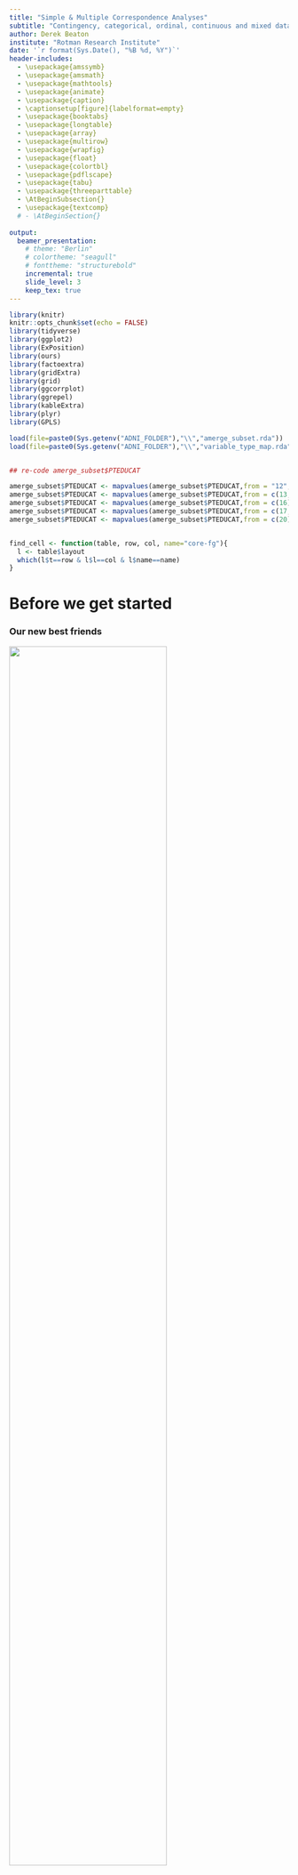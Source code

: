 ```yaml
---
title: "Simple & Multiple Correspondence Analyses"
subtitle: "Contingency, categorical, ordinal, continuous and mixed data"
author: Derek Beaton 
institute: "Rotman Research Institute"
date: '`r format(Sys.Date(), "%B %d, %Y")`'
header-includes:
  - \usepackage{amssymb}
  - \usepackage{amsmath}
  - \usepackage{mathtools}
  - \usepackage{animate}
  - \usepackage{caption}
  - \captionsetup[figure]{labelformat=empty}
  - \usepackage{booktabs}
  - \usepackage{longtable}
  - \usepackage{array}
  - \usepackage{multirow}
  - \usepackage{wrapfig}
  - \usepackage{float}
  - \usepackage{colortbl}
  - \usepackage{pdflscape}
  - \usepackage{tabu}
  - \usepackage{threeparttable}
  - \AtBeginSubsection{}
  - \usepackage{textcomp}
  # - \AtBeginSection{}
  
output:
  beamer_presentation:
    # theme: "Berlin"
    # colortheme: "seagull"
    # fonttheme: "structurebold"
    incremental: true
    slide_level: 3
    keep_tex: true
---
```


```r
library(knitr)
knitr::opts_chunk$set(echo = FALSE)
library(tidyverse)
library(ggplot2)
library(ExPosition)
library(ours)
library(factoextra)
library(gridExtra)
library(grid)
library(ggcorrplot)
library(ggrepel)
library(kableExtra)
library(plyr)
library(GPLS)

load(file=paste0(Sys.getenv("ADNI_FOLDER"),"\\","amerge_subset.rda"))
load(file=paste0(Sys.getenv("ADNI_FOLDER"),"\\","variable_type_map.rda"))


## re-code amerge_subset$PTEDUCAT

amerge_subset$PTEDUCAT <- mapvalues(amerge_subset$PTEDUCAT,from = "12","HS")
amerge_subset$PTEDUCAT <- mapvalues(amerge_subset$PTEDUCAT,from = c(13,14,15),c("HS+","HS+","HS+"))
amerge_subset$PTEDUCAT <- mapvalues(amerge_subset$PTEDUCAT,from = c(16),c("B"))
amerge_subset$PTEDUCAT <- mapvalues(amerge_subset$PTEDUCAT,from = c(17,18,19),c("B+","B+","B+"))
amerge_subset$PTEDUCAT <- mapvalues(amerge_subset$PTEDUCAT,from = c(20),c("ADV"))


find_cell <- function(table, row, col, name="core-fg"){
  l <- table$layout
  which(l$t==row & l$l==col & l$name==name)
}

```

# Before we get started 

### Our new best friends

![](../images/cont_disc.jpg){width=75%, height=75%}

[via \@allison_horst](https://twitter.com/allison_horst)

***

![](../images/nom_ord_bin.jpg){width=75%, height=75%}

[via \@allison_horst](https://twitter.com/allison_horst)

***

![](../images/cont_disc.jpg){width=40%, height=40%}![](../images/nom_ord_bin.jpg){width=40%, height=40%}

* What do we do with all of these in a PCA like way?
* Some are *very* difficult and effectively ignored
  + We won't do that!
* See SS Steven's typology: https://en.wikipedia.org/wiki/Level_of_measurement

### Motivation & Objectives

* Not everything is a number
  + Sometimes numbers aren't numbers!
* We need to recognize when this happens
  + And know what to do
* Introduce CA, MCA, and tricks
  + Leave you overwhelmed, but knowing that
  + PCA is sometimes the most wrong approach
  + CA & MCA are suitably less wrong

### Where to find everything

* Generally: https://github.com/derekbeaton/workshops
* Today: https://github.com/derekbeaton/Workshops/tree/master/Misc/CA_MCA

### Overview

* Revisit PCA
* Looking at some data
* Simple correspondence analysis
  + and many of its connections
* Multiple correspondence analysis
  + generalizes CA (amongst many other things)
  + and how to handle various data types
* A whole bunch of bonuses
  + Robustness, PLS, Software

# Revisting PCA

### What is PCA for?

* When we can compute a covariance or correlation matrix
* Break data into components
  + Orthogonal
  + Rank ordered
  + Made of bits & pieces of original measures
  
  
# Some data

### Diagnosis and education

```r

edu_dx_table <- table(amerge_subset$PTEDUCAT, amerge_subset$DX)

kable(edu_dx_table, "latex", booktabs = T) %>%
  kable_styling() %>%
  column_spec(column = 1, italic = T)

```

***

* Given a table, and asked for a multivariate analysis
* We do what we know: PCA


***

```r

edu_dx_pca <- epPCA(edu_dx_table, graphs=F)


pca_rows <- fviz_pca_ind(edu_dx_pca, repel = T) +
  coord_cartesian(xlim=c(edu_dx_pca$Plotting.Data$constraints$minx, edu_dx_pca$Plotting.Data$constraints$maxx), ylim = c(edu_dx_pca$Plotting.Data$constraints$miny, edu_dx_pca$Plotting.Data$constraints$maxy)) +
  theme(panel.grid.major = element_blank(), panel.grid.minor = element_blank(),
        axis.text.x=element_blank(),
        axis.ticks.x=element_blank(),
        axis.text.y=element_blank(),
        axis.ticks.y=element_blank()) +
  xlab(paste0("Component 1. Explained variance: ", round(edu_dx_pca$ExPosition.Data$t[1], digits=2),"%")) +
  ylab(paste0("Component 2. Explained variance: ", round(edu_dx_pca$ExPosition.Data$t[2], digits=2),"%")) +
  ggtitle("PCA:\nRow component scores")


pca_vars <- fviz_pca_var(edu_dx_pca) +
  xlab(paste0("Component 1. Explained variance: ", round(edu_dx_pca$ExPosition.Data$t[1], digits=2),"%")) +
  ylab(paste0("Component 2. Explained variance: ", round(edu_dx_pca$ExPosition.Data$t[2], digits=2),"%")) +
  ggtitle("PCA:\nVariable-Component Correlations")

```

***

```r
grid.arrange(pca_rows, textGrob(""), nrow=1)
```

***

```r
grid.arrange(textGrob(""), pca_vars, nrow=1)
```

***

```r
grid.arrange(pca_rows, pca_vars, nrow=1)
```


### What did we analyze?

```r

kable(round(cor(edu_dx_table), digits=3), "latex", booktabs = T) %>%
  kable_styling()

```

### What did PCA detect?

```r

edu_dx_with_sums <- cbind(edu_dx_table, rowSums(edu_dx_table))
colnames(edu_dx_with_sums)[ncol(edu_dx_with_sums)] <- "Row sums"

kable(edu_dx_with_sums, "latex", booktabs = T) %>%
  kable_styling() %>%
  column_spec(column = 1, italic = T) %>%
  column_spec(column = ncol(edu_dx_with_sums)+1, bold = T, italic = T)

```

### Let's try something different!

```r

edu_dx_table <- t(edu_dx_table)

kable(edu_dx_table, "latex", booktabs = T) %>%
  kable_styling() %>%
  column_spec(column = 1, italic = T)

```

***

```r

edu_dx_pca <- epPCA(edu_dx_table, graphs=F)


pca_rows <- fviz_pca_ind(edu_dx_pca, repel = T) +
  coord_cartesian(xlim=c(edu_dx_pca$Plotting.Data$constraints$minx, edu_dx_pca$Plotting.Data$constraints$maxx), ylim = c(edu_dx_pca$Plotting.Data$constraints$miny, edu_dx_pca$Plotting.Data$constraints$maxy)) +
  theme(panel.grid.major = element_blank(), panel.grid.minor = element_blank(),
        axis.text.x=element_blank(),
        axis.ticks.x=element_blank(),
        axis.text.y=element_blank(),
        axis.ticks.y=element_blank()) +
  xlab(paste0("Component 1. Explained variance: ", round(edu_dx_pca$ExPosition.Data$t[1], digits=2),"%")) +
  ylab(paste0("Component 2. Explained variance: ", round(edu_dx_pca$ExPosition.Data$t[2], digits=2),"%")) +
  ggtitle("PCA:\nRow component scores")


pca_vars <- fviz_pca_var(edu_dx_pca) +
  xlab(paste0("Component 1. Explained variance: ", round(edu_dx_pca$ExPosition.Data$t[1], digits=2),"%")) +
  ylab(paste0("Component 2. Explained variance: ", round(edu_dx_pca$ExPosition.Data$t[2], digits=2),"%")) +
  ggtitle("PCA:\nVariable-Component Correlations")

grid.arrange(pca_rows, pca_vars, nrow=1)

```

### What did PCA analyze?

```r


kable(round(cor(edu_dx_table), digits=3), "latex", booktabs = T) %>%
  kable_styling()

```

### What did PCA detect?

```r
edu_dx_with_sums <- cbind(edu_dx_table, rowSums(edu_dx_table))
colnames(edu_dx_with_sums)[ncol(edu_dx_with_sums)] <- "Row sums"


kable(edu_dx_with_sums, "latex", booktabs = T) %>%
  kable_styling() %>%
  column_spec(column = 1, italic = T) %>%
  column_spec(column = ncol(edu_dx_with_sums)+1, bold = T, italic = T)

```

### What is PCA for?

* When we can compute a *meaningful* covariance or correlation matrix

### Let's take another look

```r

edu_dx_table <- table(amerge_subset$PTEDUCAT, amerge_subset$DX)
edu_dx_with_sums <- rbind(cbind(edu_dx_table, rowSums(edu_dx_table)), colSums(edu_dx_table))

edu_dx_with_sums[nrow(edu_dx_with_sums), ncol(edu_dx_with_sums)] <- NA
colnames(edu_dx_with_sums)[ncol(edu_dx_with_sums)] <- "Row sums"
rownames(edu_dx_with_sums)[nrow(edu_dx_with_sums)] <- "Column sums"

options(knitr.kable.NA = '')
kable(edu_dx_with_sums, "latex", booktabs = T) %>%
  kable_styling() %>%
  column_spec(column = 1, italic = T) %>%
  column_spec(column = ncol(edu_dx_with_sums)+1, bold = T, italic = T) %>%
  row_spec(row = nrow(edu_dx_with_sums), bold = T, italic = T)

```

* Tell me things about this matrix
* What kind of problem does this look like?


# Simple correspondence analysis


### What is CA?

* Initially: *visualize contingency tables* (**a la PCA**, factor analyses)
  + Text (corpus) of philosphy, biblical passages, literature
  + From Benzecri (1964) & Escofier (1965)
  + Fully developed by Escofier (1969)
* Explosion of the technique in France
  + Across virtually every field (except psychology and neuroscience)

### History

* Hotelling (1933) & Thurstone (1933) 
* Hirschfeld (1935) & Horst (1935)
* Guttman (1941)
* Burt (1950)
* And then Benzecri (1964) & Escofier (1965)
* Many more very important characters to re-discover CA

***

* See Lebart's History & Prehistory of CA 
  + http://www.dtmvic.com/doc/About_the_History_of_CA.pdf
* And Beh & Lombardo's series
  + A geneaology of CA: https://onlinelibrary.wiley.com/doi/abs/10.1111/j.1467-842X.2012.00676.x
  + A geneaology of CA 2: http://siba-ese.unisalento.it/index.php/ejasa/article/view/19785


### We're diving in

```r

edu_dx_table <- table(amerge_subset$PTEDUCAT, amerge_subset$DX)

kable(edu_dx_table, "latex", booktabs = T) %>%
  kable_styling() %>%
  column_spec(column = 1, italic = T)

```

```r

edu_dx_ca <- epCA(edu_dx_table, graphs = F)


ca_rows <- fviz_ca_row(edu_dx_ca) +
  coord_cartesian(xlim=c(edu_dx_ca$Plotting.Data$constraints$minx, edu_dx_ca$Plotting.Data$constraints$maxx), ylim = c(edu_dx_ca$Plotting.Data$constraints$miny, edu_dx_ca$Plotting.Data$constraints$maxy)) +
  theme(panel.grid.major = element_blank(), panel.grid.minor = element_blank(),
        axis.text.x=element_blank(),
        axis.ticks.x=element_blank(),
        axis.text.y=element_blank(),
        axis.ticks.y=element_blank()) +
  xlab(paste0("Component 1. Explained variance: ", round(edu_dx_ca$ExPosition.Data$t[1], digits=2),"%")) +
  ylab(paste0("Component 2. Explained variance: ", round(edu_dx_ca$ExPosition.Data$t[2], digits=2),"%")) +
  ggtitle("CA:\nRow component scores")


ca_cols <- fviz_ca_col(edu_dx_ca) +
  coord_cartesian(xlim=c(edu_dx_ca$Plotting.Data$constraints$minx, edu_dx_ca$Plotting.Data$constraints$maxx), ylim = c(edu_dx_ca$Plotting.Data$constraints$miny, edu_dx_ca$Plotting.Data$constraints$maxy)) +
  theme(panel.grid.major = element_blank(), panel.grid.minor = element_blank(),
        axis.text.x=element_blank(),
        axis.ticks.x=element_blank(),
        axis.text.y=element_blank(),
        axis.ticks.y=element_blank()) +
  xlab(paste0("Component 1. Explained variance: ", round(edu_dx_ca$ExPosition.Data$t[1], digits=2),"%")) +
  ylab(paste0("Component 2. Explained variance: ", round(edu_dx_ca$ExPosition.Data$t[2], digits=2),"%")) +
  ggtitle("CA:\nColumn component scores")

```

*** 

```r

grid.arrange(ca_rows, textGrob(""), nrow=1)

```

*** 

```r

grid.arrange(textGrob(""), ca_cols, nrow=1)

```

*** 

```r

grid.arrange(ca_rows, ca_cols, nrow=1)

```

*** 

Want to see a cool trick?

*** 

```r

edu_dx_table <- table(amerge_subset$PTEDUCAT, amerge_subset$DX)

kable(edu_dx_table, "latex", booktabs = T) %>%
  kable_styling() %>%
  column_spec(column = 1, italic = T)

```

*** 

```r

edu_dx_table <- t(edu_dx_table)

kable(edu_dx_table, "latex", booktabs = T) %>%
  kable_styling() %>%
  column_spec(column = 1, italic = T)

```
What if we perform CA on this?

***

```r

edu_dx_ca <- epCA(edu_dx_table, graphs = F)


ca_rows <- fviz_ca_row(edu_dx_ca) +
  coord_cartesian(xlim=c(edu_dx_ca$Plotting.Data$constraints$minx, edu_dx_ca$Plotting.Data$constraints$maxx), ylim = c(edu_dx_ca$Plotting.Data$constraints$miny, edu_dx_ca$Plotting.Data$constraints$maxy)) +
  theme(panel.grid.major = element_blank(), panel.grid.minor = element_blank(),
        axis.text.x=element_blank(),
        axis.ticks.x=element_blank(),
        axis.text.y=element_blank(),
        axis.ticks.y=element_blank()) +
  xlab(paste0("Component 1. Explained variance: ", round(edu_dx_ca$ExPosition.Data$t[1], digits=2),"%")) +
  ylab(paste0("Component 2. Explained variance: ", round(edu_dx_ca$ExPosition.Data$t[2], digits=2),"%")) +
  ggtitle("CA:\nRow component scores")


ca_cols <- fviz_ca_col(edu_dx_ca) +
  coord_cartesian(xlim=c(edu_dx_ca$Plotting.Data$constraints$minx, edu_dx_ca$Plotting.Data$constraints$maxx), ylim = c(edu_dx_ca$Plotting.Data$constraints$miny, edu_dx_ca$Plotting.Data$constraints$maxy)) +
  theme(panel.grid.major = element_blank(), panel.grid.minor = element_blank(),
        axis.text.x=element_blank(),
        axis.ticks.x=element_blank(),
        axis.text.y=element_blank(),
        axis.ticks.y=element_blank()) +
  xlab(paste0("Component 1. Explained variance: ", round(edu_dx_ca$ExPosition.Data$t[1], digits=2),"%")) +
  ylab(paste0("Component 2. Explained variance: ", round(edu_dx_ca$ExPosition.Data$t[2], digits=2),"%")) +
  ggtitle("CA:\nColumn component scores")


grid.arrange(ca_rows, ca_cols, nrow=1)

```
<!--
### Bells, whistles

* Singular vectors, singular values, eigenvalues
* Component scores
* Generalized (weighted) singular vectors
-->

### How did that happen?


```r

edu_dx_table <- table(amerge_subset$PTEDUCAT, amerge_subset$DX)

kable(edu_dx_table, "latex", booktabs = T, caption = "Data") %>%
  kable_styling() %>%
  column_spec(column = 1, italic = T)

```

***

```r

kable( round(edu_dx_table / sum(edu_dx_table), digits= 3), "latex", booktabs = T, caption = "Observed probabilites") %>%
  kable_styling() %>%
  column_spec(column = 1, italic = T)

```

***

```r


observed_probs <- edu_dx_table / sum(edu_dx_table)

edu_dx_with_sums <- rbind(cbind(observed_probs, rowSums(observed_probs)), colSums(observed_probs))
edu_dx_with_sums <- round(edu_dx_with_sums, digits = 3)
colnames(edu_dx_with_sums)[ncol(edu_dx_with_sums)] <- "Row sums"
rownames(edu_dx_with_sums)[nrow(edu_dx_with_sums)] <- "Column sums"
edu_dx_with_sums[nrow(edu_dx_with_sums), ncol(edu_dx_with_sums)] <- NA

options(knitr.kable.NA = '')
kable( edu_dx_with_sums, "latex", booktabs = T, caption = "Observed probabilites and margins") %>%
  kable_styling() %>%
  column_spec(column = 1, italic = T) %>%
  column_spec(column = ncol(edu_dx_with_sums)+1, bold = T, italic = T) %>%
  row_spec(row = nrow(edu_dx_with_sums), bold = T, italic = T)

```

***

```r


row_probs <- rowSums(observed_probs)
col_probs <- colSums(observed_probs)
expected_probabilities <- row_probs %o% col_probs

expected_probabilities_with_sums <- round(rbind(cbind(expected_probabilities, row_probs), col_probs), digits = 3)

colnames(expected_probabilities_with_sums)[ncol(expected_probabilities_with_sums)] <- "Row sums"
rownames(expected_probabilities_with_sums)[nrow(expected_probabilities_with_sums)] <- "Column sums"
expected_probabilities_with_sums[nrow(expected_probabilities_with_sums), ncol(expected_probabilities_with_sums)] <- NA

options(knitr.kable.NA = '')
kable( expected_probabilities_with_sums, "latex", booktabs = T, caption = "Expected probabilites and margins") %>%
  kable_styling() %>%
  column_spec(column = 1, italic = T) %>%
  column_spec(column = ncol(expected_probabilities_with_sums)+1, bold = T, italic = T) %>%
  row_spec(row = nrow(expected_probabilities_with_sums), bold = T, italic = T)

```

***

```r

kable( round(observed_probs - expected_probabilities, digits = 3), "latex", booktabs = T, caption = "Deviations: Observed - Expected") %>%
  kable_styling() %>%
  column_spec(column = 1, italic = T)

```

***

```r

row_constraints <- diag(1/rowSums(observed_probs))
rownames(row_constraints) <- rownames(observed_probs) -> colnames(row_constraints)

kable( round(row_constraints, digits = 3), "latex", booktabs = T, caption = "Row constraints (inverse row margins)") %>%
  kable_styling() %>%
  column_spec(column = 1, italic = T)

```

***

```r

col_constraints <- diag(1/colSums(observed_probs))
rownames(col_constraints) <- colnames(observed_probs) -> colnames(col_constraints)

kable( round(col_constraints, digits = 3), "latex", booktabs = T, caption = "Column constraints (inverse column margins)") %>%
  kable_styling() %>%
  column_spec(column = 1, italic = T)

```

### What CA needs


![](../images/CA_matrices.png)

***

* GSVD($\mathbf{R}$, $\mathbf{X}$, $\mathbf{C}$)
* Uses but generalizes the SVD
  + Uses row & column weights (constraints)
* Gives back
  + Component (factor) scores
  + Eigenvalues, singular values, & singular vectors
  + *Generalized* singular vectors

### What we really decompose

![](../images/Deviations_Over_2.png)

***

![](../images/Deviations_Over.png)

*** 

<!-- $$\Huge \frac{\mathbf{Z}}{\mathbf{R}^{\frac{1}{2}}\mathbf{C}^{\frac{1}{2}}}$$ -->
\begingroup\Huge
\begin{equation*}
\frac{\mathbf{Z}}{\mathbf{R}^{\frac{1}{2}}\mathbf{C}^{\frac{1}{2}}}
\end{equation*}
\endgroup



***

<!-- $$\Huge \frac{(\mathbf{O} - \mathbf{E})}{\mathbf{E}^{\frac{1}{2}}}$$ -->
\begingroup\Huge
\begin{equation*}
\frac{(\mathbf{O} - \mathbf{E})}{\mathbf{E}^{\frac{1}{2}}}
\end{equation*}
\endgroup

***

<!-- $$\Huge \chi^2 = \sum{\frac{(\mathbf{O} - \mathbf{E})^2}{\mathbf{E}}}$$-->
\begingroup\Huge
\begin{equation*}
\chi^2 = \sum{\frac{(\mathbf{O} - \mathbf{E})^2}{\mathbf{E}}}
\end{equation*}
\endgroup

### CA's secrets

```r
EDU <- amerge_subset$PTEDUCAT
DX <- amerge_subset$DX
edu_dx_table <- table(EDU, DX)

chisq.test(edu_dx_table)

edu_dx_ca <- epCA(edu_dx_table, graphs = F)
sum(edu_dx_ca$ExPosition.Data$eigs) * sum(edu_dx_table)

```

***

![](../images/Deviations_Over_Familiar.png)

Besides $\chi^2$ this looks really familiar. What else are rectangles over squares?

***

\begingroup\Huge
\begin{equation*}
r = \frac{cov(\mathbf{x},\mathbf{y})}{\sigma_{\mathbf{x}} \times \sigma_{\mathbf{y}}}
\end{equation*}
\endgroup

### More of CA's secrets

* CA generalizes canonical correlation analysis (CCA)
* CA is the CCA between two *nominal* tables
* How do we create a contingency table?

### Nominal data

\begin{center}
\includegraphics{../images/nom_copy.jpg}
\end{center}

***
```r

EDU_nom <- makeNominalData(as.matrix(EDU))
  colnames(EDU_nom) <- gsub("\\.","", colnames(EDU_nom))
DX_nom <- makeNominalData(as.matrix(DX))
  colnames(DX_nom) <- gsub("\\.","", colnames(DX_nom))

cat_mat <- cbind(amerge_subset$PTEDUCAT, amerge_subset$DX)[558:562,]
colnames(cat_mat) <- c("EDU","DX")
  
  grid.arrange(
    tableGrob(cat_mat,theme=ttheme_default(base_size=18)),
    tableGrob(EDU_nom[558:562,],theme=ttheme_default(base_size=18)),
    tableGrob(DX_nom[558:562,],theme=ttheme_default(base_size=18)),
nrow = 1)
  

```

***

```r


grid.arrange(
  tableGrob(edu_dx_table, theme=ttheme_default(base_size=18)),
  tableGrob(EDU_nom[558:562,],theme=ttheme_default(base_size=18)),
  tableGrob(DX_nom[558:562,],theme=ttheme_default(base_size=18)),
nrow = 1)
  
```

***

```r

grid.arrange(
  textGrob(""),
  tableGrob(EDU_nom[558:562,],theme=ttheme_default(base_size=18)),
  tableGrob(DX_nom[558:562,],theme=ttheme_default(base_size=18)),
nrow = 1)
  
```

### How to analyze nominal data?

* "coding categorical variables with the indicator matrix of dummy variables and considering them as Gaussian, for instance, is almost a crime." in *Jan de Leeuw and the French School of Data Analysis* (Husson, Josse, Saporta)
* We *could* perform PCA on nominal data, but what would we get?


***

```r
  cor_disj_tab <- as.data.frame(round(cor(cbind(EDU_nom, DX_nom)),digits=3))
  cross_disj_tab <- as.data.frame(crossprod(cbind(EDU_nom, DX_nom)))

cor_grob <- tableGrob(cor_disj_tab, theme=ttheme_default(base_size=14))
cross_grob <- tableGrob(cross_disj_tab, theme=ttheme_default(base_size=14))

  cor_grob$grobs[find_cell(cor_grob, 8, 7, "core-bg")][[1]][["gp"]] <-
  cor_grob$grobs[find_cell(cor_grob, 7, 3, "core-bg")][[1]][["gp"]] <-
  cor_grob$grobs[find_cell(cor_grob, 5, 4, "core-bg")][[1]][["gp"]] <- 
  
  gpar(fill="darkolivegreen1", col = "darkolivegreen4", lwd=5, fontsize=15, fontface="bold") ->
  
  cross_grob$grobs[find_cell(cross_grob, 5, 4, "core-bg")][[1]][["gp"]] ->
  cross_grob$grobs[find_cell(cross_grob, 7, 3, "core-bg")][[1]][["gp"]] ->
  cross_grob$grobs[find_cell(cross_grob, 8, 7, "core-bg")][[1]][["gp"]]

tGrob <- textGrob("")
layout_side_by_side <- rbind(
  c(2,3,3,3,3,4), 
  c(2,3,3,3,3,4), 
  c(5,6,6,6,6,7),
  c(5,6,6,6,6,7),
  c(8,8,8,8,8,8)) - 1

grid.arrange(
             tGrob,
             cor_grob,
             tGrob,
             tGrob,
             cross_grob,
             tGrob,
             tGrob, layout_matrix = layout_side_by_side)
```

# Multiple correspondence analysis


### Multiple correspondence analysis

* Two perspectives:
  + *Weighted* PCA for nominal data
  + Generalized CA for N-way contingency tables
* So much more than nominal


### We're diving in

```r

grid.arrange(tableGrob(cbind(EDU_nom, DX_nom)[558:562,],theme=ttheme_default(base_size=18)))

```

This is the kind of table we're analyzing. It has $N = 665$.

```r

edu_dx_cat <- cbind(amerge_subset$DX, amerge_subset$PTEDUCAT)
edu_dx_mca <- epMCA(edu_dx_cat, graphs = F)

### such a hack!!!!
edu_dx_mca$ExPosition.Data$fi[,2] <- edu_dx_mca$ExPosition.Data$fi[,2] * -1
edu_dx_mca$ExPosition.Data$fj[,2] <- edu_dx_mca$ExPosition.Data$fj[,2] * -1


mca_rows <- fviz_mca_ind(edu_dx_mca, col.ind = "grey80") +
  coord_cartesian(xlim=c(edu_dx_mca$Plotting.Data$constraints$minx, edu_dx_mca$Plotting.Data$constraints$maxx), ylim = c(edu_dx_mca$Plotting.Data$constraints$miny, edu_dx_mca$Plotting.Data$constraints$maxy)) +
  theme(panel.grid.major = element_blank(), panel.grid.minor = element_blank(),
        axis.text.x=element_blank(),
        axis.ticks.x=element_blank(),
        axis.text.y=element_blank(),
        axis.ticks.y=element_blank()) +
  xlab(paste0("Component 1. Explained variance: ", round(edu_dx_mca$ExPosition.Data$t[1], digits=2),"%")) +
  ylab(paste0("Component 2. Explained variance: ", round(edu_dx_mca$ExPosition.Data$t[2], digits=2),"%")) +
  ggtitle("MCA:\nRow component scores")


mca_cols <- fviz_mca_var(edu_dx_mca, col.var = "mediumorchid4") +
  coord_cartesian(xlim=c(edu_dx_mca$Plotting.Data$constraints$minx, edu_dx_mca$Plotting.Data$constraints$maxx), ylim = c(edu_dx_mca$Plotting.Data$constraints$miny, edu_dx_mca$Plotting.Data$constraints$maxy)) +
  theme(panel.grid.major = element_blank(), panel.grid.minor = element_blank(),
        axis.text.x=element_blank(),
        axis.ticks.x=element_blank(),
        axis.text.y=element_blank(),
        axis.ticks.y=element_blank()) +
  xlab(paste0("Component 1. Explained variance: ", round(edu_dx_mca$ExPosition.Data$t[1], digits=2),"%")) +
  ylab(paste0("Component 2. Explained variance: ", round(edu_dx_mca$ExPosition.Data$t[2], digits=2),"%")) +
  ggtitle("MCA:\nColumn component scores")

```

***

```r
grid.arrange(mca_rows, textGrob(""), nrow=1)
```

***

```r
grid.arrange(textGrob(""), mca_cols, nrow=1)
```

***

```r
grid.arrange(mca_rows, mca_cols, nrow=1)
```
Does any of this look familiar?

***

```r
grid.arrange(textGrob(""), mca_cols, nrow=1)
```

***

```r
grid.arrange(ca_rows, mca_cols, nrow=1)
```

***

```r
grid.arrange(ca_cols, mca_cols, nrow=1)
```


### CA & MCA Magic!

```r

grid.arrange(
  tableGrob(edu_dx_table, theme=ttheme_default(base_size=15)),
  tableGrob(cbind(EDU_nom, DX_nom)[558:562,],theme=ttheme_default(base_size=15)),
  nrow = 1)

```

Same technique on two *different* tables: same result

### Scaling up

* Let's bring in ApoE
* It has 3 levels: 0 copy, 1 copy, 2 copies

***

```r
cat_mat <- cbind(amerge_subset$PTEDUCAT, amerge_subset$DX, amerge_subset$APOE4)[558:562,]
colnames(cat_mat) <- c("EDU","DX","APOE")

EDU_nom <- makeNominalData(as.matrix(amerge_subset$PTEDUCAT))
  colnames(EDU_nom) <- gsub("\\.","", colnames(EDU_nom))
DX_nom <- makeNominalData(as.matrix(amerge_subset$DX))
  colnames(DX_nom) <- gsub("\\.","", colnames(DX_nom))
APOE_nom <- makeNominalData(as.matrix(amerge_subset$APOE4))
  colnames(APOE_nom) <- gsub("\\.","", colnames(APOE_nom))  
  
crisp_small_table <- cbind(EDU_nom, DX_nom, APOE_nom)[558:562,]
crisp_grob <- tableGrob(crisp_small_table,theme=ttheme_default(base_size=14))
grid.arrange(tableGrob(cat_mat,theme=ttheme_default(base_size=14)),
  crisp_grob,
  nrow=1)

```


```r

edu_dx_apoe_cat <- cbind(amerge_subset$DX, amerge_subset$PTEDUCAT, amerge_subset$APOE4)
edu_dx_apoe_mca <- epMCA(edu_dx_apoe_cat, graphs = F)

mca_rows <- fviz_mca_ind(edu_dx_apoe_mca, col.ind = "grey80") +
  coord_cartesian(xlim=c(edu_dx_apoe_mca$Plotting.Data$constraints$minx, edu_dx_apoe_mca$Plotting.Data$constraints$maxx), ylim = c(edu_dx_apoe_mca$Plotting.Data$constraints$miny, edu_dx_apoe_mca$Plotting.Data$constraints$maxy)) +
  theme(panel.grid.major = element_blank(), panel.grid.minor = element_blank(),
        axis.text.x=element_blank(),
        axis.ticks.x=element_blank(),
        axis.text.y=element_blank(),
        axis.ticks.y=element_blank()) +
  xlab("Component 1") +
  ylab("Component 2") +
  ggtitle("MCA:\nRow component scores")


mca_cols <- fviz_mca_var(edu_dx_apoe_mca, col.var = "mediumorchid4") +
  coord_cartesian(xlim=c(edu_dx_apoe_mca$Plotting.Data$constraints$minx, edu_dx_apoe_mca$Plotting.Data$constraints$maxx), ylim = c(edu_dx_apoe_mca$Plotting.Data$constraints$miny, edu_dx_apoe_mca$Plotting.Data$constraints$maxy)) +
  theme(panel.grid.major = element_blank(), panel.grid.minor = element_blank(),
        axis.text.x=element_blank(),
        axis.ticks.x=element_blank(),
        axis.text.y=element_blank(),
        axis.ticks.y=element_blank()) +
  xlab("Component 1") +
  ylab("Component 2") +
  ggtitle("MCA:\nColumn component scores")

```

***

```r
grid.arrange(mca_rows, textGrob(""), nrow=1)
```

***

```r
grid.arrange(textGrob(""), mca_cols, nrow=1)
```

***

```r
grid.arrange(mca_rows, mca_cols, nrow=1)
```


### Crisp vs. fuzzy coding

```r
cat_mat <- cbind(amerge_subset$PTEDUCAT, amerge_subset$DX, amerge_subset$APOE4)[558:562,]
colnames(cat_mat) <- c("EDU","DX","APOE")

EDU_nom <- makeNominalData(as.matrix(amerge_subset$PTEDUCAT))
  colnames(EDU_nom) <- gsub("\\.","", colnames(EDU_nom))
DX_nom <- makeNominalData(as.matrix(amerge_subset$DX))
  colnames(DX_nom) <- gsub("\\.","", colnames(DX_nom))
APOE_nom <- makeNominalData(as.matrix(amerge_subset$APOE4))
  colnames(APOE_nom) <- gsub("\\.","", colnames(APOE_nom))  
  
```


```r

crisp_small_table <- cbind(EDU_nom, DX_nom, APOE_nom)[558:562,]
crisp_grob <- tableGrob(crisp_small_table,theme=ttheme_default(base_size=14))

  crisp_grob$grobs[find_cell(crisp_grob, 2, 1, "core-bg")][[1]][["gp"]] <-
  crisp_grob$grobs[find_cell(crisp_grob, 3, 1, "core-bg")][[1]][["gp"]] <-
  crisp_grob$grobs[find_cell(crisp_grob, 4, 2, "core-bg")][[1]][["gp"]] <-  
  crisp_grob$grobs[find_cell(crisp_grob, 5, 5, "core-bg")][[1]][["gp"]] <-
  crisp_grob$grobs[find_cell(crisp_grob, 6, 2, "core-bg")][[1]][["gp"]] <-
  gpar(fill="steelblue1", col="steelblue4", lwd=5, fontsize=15, fontface="bold")
  
  crisp_grob$grobs[find_cell(crisp_grob, 2, 8, "core-bg")][[1]][["gp"]] <-
  crisp_grob$grobs[find_cell(crisp_grob, 3, 6, "core-bg")][[1]][["gp"]] <-
  crisp_grob$grobs[find_cell(crisp_grob, 4, 8, "core-bg")][[1]][["gp"]] <-  
  crisp_grob$grobs[find_cell(crisp_grob, 5, 8, "core-bg")][[1]][["gp"]] <-
  crisp_grob$grobs[find_cell(crisp_grob, 6, 7, "core-bg")][[1]][["gp"]] <-
  gpar(fill="firebrick1", col="firebrick4", lwd=5, fontsize=15, fontface="bold")
  
  crisp_grob$grobs[find_cell(crisp_grob, 2, 11, "core-bg")][[1]][["gp"]] <-
  crisp_grob$grobs[find_cell(crisp_grob, 3, 9, "core-bg")][[1]][["gp"]] <-
  crisp_grob$grobs[find_cell(crisp_grob, 4, 11, "core-bg")][[1]][["gp"]] <-  
  crisp_grob$grobs[find_cell(crisp_grob, 5, 11, "core-bg")][[1]][["gp"]] <-
  crisp_grob$grobs[find_cell(crisp_grob, 6, 9, "core-bg")][[1]][["gp"]] <-
  gpar(fill="yellow", col="goldenrod", lwd=5, fontsize=15, fontface="bold")  

grid.arrange(tableGrob(cat_mat,theme=ttheme_default(base_size=14)),
  crisp_grob,
  nrow=1)

```

***

```r

fuzzy_small_table <- crisp_small_table
fuzzy_small_table[2,c(6,8)] <- 0.5
fuzzy_grob <- tableGrob(fuzzy_small_table,theme=ttheme_default(base_size=14))
  
  fuzzy_grob$grobs[find_cell(fuzzy_grob, 2, 1, "core-bg")][[1]][["gp"]] <-
  fuzzy_grob$grobs[find_cell(fuzzy_grob, 3, 1, "core-bg")][[1]][["gp"]] <-
  fuzzy_grob$grobs[find_cell(fuzzy_grob, 4, 2, "core-bg")][[1]][["gp"]] <-  
  fuzzy_grob$grobs[find_cell(fuzzy_grob, 5, 5, "core-bg")][[1]][["gp"]] <-
  fuzzy_grob$grobs[find_cell(fuzzy_grob, 6, 2, "core-bg")][[1]][["gp"]] <-
  gpar(fill="steelblue1", col="steelblue4", lwd=5, fontsize=15, fontface="bold")
  
  fuzzy_grob$grobs[find_cell(fuzzy_grob, 2, 8, "core-bg")][[1]][["gp"]] <-
  fuzzy_grob$grobs[find_cell(fuzzy_grob, 4, 8, "core-bg")][[1]][["gp"]] <-  
  fuzzy_grob$grobs[find_cell(fuzzy_grob, 5, 8, "core-bg")][[1]][["gp"]] <-
  fuzzy_grob$grobs[find_cell(fuzzy_grob, 6, 7, "core-bg")][[1]][["gp"]] <-
  gpar(fill="firebrick1", col="firebrick4", lwd=5, fontsize=15, fontface="bold")  
  
  fuzzy_grob$grobs[find_cell(fuzzy_grob, 3, 6, "core-bg")][[1]][["gp"]] <-
  fuzzy_grob$grobs[find_cell(fuzzy_grob, 3, 8, "core-bg")][[1]][["gp"]] <-  
  gpar(fill="darksalmon", col="firebrick4", lwd=5, fontsize=15, fontface="bold")  
  
fuzzy_grob$grobs[find_cell(fuzzy_grob, 2, 11, "core-bg")][[1]][["gp"]] <-
  fuzzy_grob$grobs[find_cell(fuzzy_grob, 3, 9, "core-bg")][[1]][["gp"]] <-
  fuzzy_grob$grobs[find_cell(fuzzy_grob, 4, 11, "core-bg")][[1]][["gp"]] <-  
  fuzzy_grob$grobs[find_cell(fuzzy_grob, 5, 11, "core-bg")][[1]][["gp"]] <-
  fuzzy_grob$grobs[find_cell(fuzzy_grob, 6, 9, "core-bg")][[1]][["gp"]] <-
  gpar(fill="yellow", col="goldenrod", lwd=5, fontsize=15, fontface="bold")    
  
grid.arrange(tableGrob(cat_mat,theme=ttheme_default(base_size=14)),
  fuzzy_grob,
  nrow = 1)

```

### Our first fuzzy friend

\begin{center}
\includegraphics{../images/ord_copy.jpg}
\end{center}

***

* Modified Hachinksi
  + 0, 1, 2, 3 (in these data)
* Specific form of fuzzy coding: "bipolar"

***

```r

fake_hach <- as.matrix(c(0,3,1,2,1))
colnames(fake_hach) <- "HACH"

therm_fake_hach <- GPLS::thermometer_coding(fake_hach)

grid.arrange(tableGrob(fake_hach,theme=ttheme_default(base_size=22)),
             tableGrob(round(therm_fake_hach,digits = 3),theme=ttheme_default(base_size=22)),
             nrow=1)

```

***

```r

cat_therm_mat <- cbind(amerge_subset$PTEDUCAT, amerge_subset$DX, amerge_subset$APOE4, amerge_subset$HMSCORE)[558:562,]
colnames(cat_therm_mat) <- c("EDU","DX","APOE","HACH")

EDU_nom <- makeNominalData(as.matrix(amerge_subset$PTEDUCAT))
  colnames(EDU_nom) <- gsub("\\.","", colnames(EDU_nom))
DX_nom <- makeNominalData(as.matrix(amerge_subset$DX))
  colnames(DX_nom) <- gsub("\\.","", colnames(DX_nom))
APOE_nom <- makeNominalData(as.matrix(amerge_subset$APOE4))
  colnames(APOE_nom) <- gsub("\\.","", colnames(APOE_nom))  
HACH_therm <- GPLS::thermometer_coding(as.matrix(amerge_subset$HMSCORE))
  colnames(HACH_therm) <- c("HACH-","HACH+")

crispy_fuzzy_table <- cbind(EDU_nom, DX_nom, APOE_nom, HACH_therm)[558:562,]

tGrob <- textGrob("")
layout_side_by_side <- rbind(
  c(2,3,3,3,3,4), 
  c(2,3,3,3,3,4), 
  c(5,6,6,6,6,7),
  c(5,6,6,6,6,7),
  c(8,8,8,8,8,8)) - 1

grid.arrange(
             tGrob,
             tableGrob(cat_therm_mat,theme=ttheme_default(base_size=18)),
             tGrob,
             tGrob,
             tableGrob(round(crispy_fuzzy_table,digits = 3),theme=ttheme_default(base_size=18)),
             tGrob,
             tGrob, layout_matrix = layout_side_by_side)

```


```r

edu_dx_apoe_hach_cat <- cbind(EDU_nom, DX_nom, APOE_nom, HACH_therm)
edu_dx_apoe_hach_mca <- epCA(edu_dx_apoe_hach_cat, graphs = F)

mca_rows <- fviz_ca_row(edu_dx_apoe_hach_mca, col.row = "grey80") +
  coord_cartesian(xlim=c(edu_dx_apoe_hach_mca$Plotting.Data$constraints$minx, edu_dx_apoe_hach_mca$Plotting.Data$constraints$maxx), ylim = c(edu_dx_apoe_hach_mca$Plotting.Data$constraints$miny, edu_dx_apoe_hach_mca$Plotting.Data$constraints$maxy)) +
  theme(panel.grid.major = element_blank(), panel.grid.minor = element_blank(),
        axis.text.x=element_blank(),
        axis.ticks.x=element_blank(),
        axis.text.y=element_blank(),
        axis.ticks.y=element_blank()) +
  xlab("Component 1") +
  ylab("Component 2") +
  ggtitle("MCA:\nRow component scores")


mca_cols <- fviz_ca_col(edu_dx_apoe_hach_mca, col.col = "mediumorchid4") +
  coord_cartesian(xlim=c(edu_dx_apoe_hach_mca$Plotting.Data$constraints$minx, edu_dx_apoe_hach_mca$Plotting.Data$constraints$maxx), ylim = c(edu_dx_apoe_hach_mca$Plotting.Data$constraints$miny, edu_dx_apoe_hach_mca$Plotting.Data$constraints$maxy)) +
  theme(panel.grid.major = element_blank(), panel.grid.minor = element_blank(),
        axis.text.x=element_blank(),
        axis.ticks.x=element_blank(),
        axis.text.y=element_blank(),
        axis.ticks.y=element_blank()) +
  xlab("Component 1") +
  ylab("Component 2") +
  ggtitle("MCA:\nColumn component scores")

```

***

```r
grid.arrange(mca_rows, mca_cols, nrow=1)
```

### Our second fuzzy friend

\begin{center}
\includegraphics{../images/cont_copy.jpg}
\end{center}


***

* Age: 55.00 - 89.60
  + But we need to scale it (Z-score)
* We use two columns again:
  + $\frac{(1 - x)}{2}$ & + $\frac{(1 + x)}{2}$

***

```r

age_scaled_age <- as.matrix(cbind(amerge_subset$AGE, scale(amerge_subset$AGE)))
colnames(age_scaled_age) <- c("AGE","AGE (Z)")

fuzzy_age <- GPLS::escofier_coding(as.matrix(age_scaled_age[,2]), center = F, scale = F)
colnames(fuzzy_age) <- c("AGE-","AGE+")

grid.arrange(tableGrob(round(age_scaled_age, digits=3)[558:562,],theme=ttheme_default(base_size=22)),
             tableGrob(round(fuzzy_age[558:562,],digits = 3),theme=ttheme_default(base_size=22)),
             nrow=1)

```

***

```r

cat_therm_cont_mat <- cbind(amerge_subset$PTEDUCAT, amerge_subset$DX, amerge_subset$APOE4, amerge_subset$HMSCORE, amerge_subset$AGE)[558:562,]
colnames(cat_therm_cont_mat) <- c("EDU","DX","APOE","HACH","AGE")

EDU_nom <- makeNominalData(as.matrix(amerge_subset$PTEDUCAT))
  colnames(EDU_nom) <- gsub("\\.","", colnames(EDU_nom))
DX_nom <- makeNominalData(as.matrix(amerge_subset$DX))
  colnames(DX_nom) <- gsub("\\.","", colnames(DX_nom))
APOE_nom <- makeNominalData(as.matrix(amerge_subset$APOE4))
  colnames(APOE_nom) <- gsub("\\.","", colnames(APOE_nom))  
HACH_therm <- GPLS::thermometer_coding(as.matrix(amerge_subset$HMSCORE))
  colnames(HACH_therm) <- c("HACH-","HACH+")

crispy_fuzzy_table <- cbind(EDU_nom, DX_nom, APOE_nom, HACH_therm, fuzzy_age)[558:562,]

tGrob <- textGrob("")
layout_side_by_side <- rbind(
  c(2,3,3,3,3,4), 
  c(2,3,3,3,3,4), 
  c(5,6,6,6,6,7),
  c(5,6,6,6,6,7),
  c(8,8,8,8,8,8)) - 1

grid.arrange(
             tGrob,
             tableGrob(cat_therm_cont_mat,theme=ttheme_default(base_size=18)),
             tGrob,
             tGrob,
             tableGrob(round(crispy_fuzzy_table,digits = 3),theme=ttheme_default(base_size=18)),
             tGrob,
             tGrob, layout_matrix = layout_side_by_side)

```

***

```r

edu_dx_apoe_hach_age_cat <- cbind(EDU_nom, DX_nom, APOE_nom, HACH_therm, fuzzy_age)
edu_dx_apoe_hach_age_mca <- epCA(edu_dx_apoe_hach_age_cat, graphs = F)

mca_rows <- fviz_ca_row(edu_dx_apoe_hach_age_mca, col.row = "grey80") +
  coord_cartesian(xlim=c(edu_dx_apoe_hach_age_mca$Plotting.Data$constraints$minx, edu_dx_apoe_hach_age_mca$Plotting.Data$constraints$maxx), ylim = c(edu_dx_apoe_hach_age_mca$Plotting.Data$constraints$miny, edu_dx_apoe_hach_age_mca$Plotting.Data$constraints$maxy)) +
  theme(panel.grid.major = element_blank(), panel.grid.minor = element_blank(),
        axis.text.x=element_blank(),
        axis.ticks.x=element_blank(),
        axis.text.y=element_blank(),
        axis.ticks.y=element_blank()) +
  xlab("Component 1") +
  ylab("Component 2") +
  ggtitle("MCA:\nRow component scores")


mca_cols <- fviz_ca_col(edu_dx_apoe_hach_age_mca, col.col = "mediumorchid4") +
  coord_cartesian(xlim=c(edu_dx_apoe_hach_age_mca$Plotting.Data$constraints$minx, edu_dx_apoe_hach_age_mca$Plotting.Data$constraints$maxx), ylim = c(edu_dx_apoe_hach_age_mca$Plotting.Data$constraints$miny, edu_dx_apoe_hach_age_mca$Plotting.Data$constraints$maxy)) +
  theme(panel.grid.major = element_blank(), panel.grid.minor = element_blank(),
        axis.text.x=element_blank(),
        axis.ticks.x=element_blank(),
        axis.text.y=element_blank(),
        axis.ticks.y=element_blank()) +
  xlab("Component 1") +
  ylab("Component 2") +
  ggtitle("MCA:\nColumn component scores")


grid.arrange(mca_rows, mca_cols, nrow=1)

```

### How is this magic possible?!

***

![](../images/distributions.png){width=75%, height=75%}

[See here](http://www.math.wm.edu/~leemis/chart/UDR/UDR.html)


***

![](../images/Chi2.PNG)

[See here](http://www.math.wm.edu/~leemis/chart/UDR/UDR.html)


### Conclusions

* There's so much I'm not telling you
  + I wish I could!
* But that's kind of the point
  + CA is a *massive* world
  + Solves many problems we typically ignore
* Learn to recognize data types
  + Learn what to do with them

# Some many bonuses!

## Some cool stuff

### A workshop

* https://github.com/derekbeaton/Workshops/tree/master/RTC/PCA_MCA_Resampling
  + Extraordinary detail on all of this

### The Mueller report

***

![](../images/vis_components-1.png)

[See here](https://github.com/derekbeaton/muellerreport_ca)


### The Marvel Cinematic Universe

* Actually super cool
* CA naturally handles networks
* https://github.com/derekbeaton/Marvel-Cinematic-Universe_Network/

***

![](../images/2a_CA_12__NetworkConfig.png)

***

![](../images/3b_CA_78__NoGS_Min2_Network.png)


## Many mixed details

### GMCD & ours

* Generalized minimum covariance determinant
* ours (another R package)
  + New package for outliers
  + Has some important bells-and-whistles
  + https://github.com/derekbeaton/ours


### GPLS

* First: a PLS for mixed data types
  + Including those not discussed here
* Second: unify the "two-table" techniques
  + PLS, CCA, RRR/RDA
* Package & preprint
  + https://github.com/derekbeaton/gpls
  + Github issues where I routinely call myself a "dummy"

## Software

### ExPosition

* ExPosition
  + Family of packages
  + Includes resampling
  + Lots of PCA & CA techniques

### Some alternatives

* FactoMineR
* ade4
* ca
* MASS
* psych
* factoextra (visualization)
* So many others


# (Some) References

### Expansions & data details

* Beaton, D., Saporta, G., Abdi, H., & Alzheimer's Disease Neuroimaging Initiative. (2019). A generalization of partial least squares regression and correspondence analysis for categorical and mixed data: An application with the ADNI data. bioRxiv, 598888.

* Beaton, D., Sunderland, K. M., Levine, B., Mandzia, J., Masellis, M., Swartz, R. H., ... & Strother, S. C. (2019). Generalization of the minimum covariance determinant algorithm for categorical and mixed data types. bioRxiv, 333005.

### And these

* Beaton, D., Fatt, C. R. C., & Abdi, H. (2014). An ExPosition of multivariate analysis with the singular value decomposition in R. Computational Statistics & Data Analysis, 72, 176-189.

* Beaton, D., Dunlop, J., & Abdi, H. (2016). Partial least squares correspondence analysis: A framework to simultaneously analyze behavioral and genetic data. Psychological methods, 21(4), 621.

### Techniques

* Greenacre, M. (2017). Correspondence analysis in practice. CRC press.

* Greenacre, M. J. (1984). Theory and Applications of Correspondence Analysis. Retrieved from http://books.google.com/books?id=LsPaAAAAMAAJ

### Techniques

* Greenacre, M. J. (2010). Correspondence analysis. Wiley Interdisciplinary Reviews: Computational Statistics, 2(5), 613–619. https://doi.org/10.1002/wics.114

* Lebart, L., Morineau, A., & Warwick, K. M. (1984). Multivariate descriptive statistical analysis: correspondence analysis and related techniques for large matrices. Wiley.

* Nguyen, L. H., & Holmes, S. (2019). Ten quick tips for effective dimensionality reduction. PLOS Computational Biology, 15(6), e1006907.


### Data

* Escofier, B. (1978). Analyse factorielle et distances répondant au principe d’équivalence distributionnelle. Revue de Statistique Appliquée, 26(4), 29–37.

* Escofier, B. (1979). Traitement simultané de variables qualitatives et quantitatives en analyse factorielle. Cahiers de l’Analyse Des Données, 4(2), 137–146.

* Greenacre, M. (2014). Data Doubling and Fuzzy Coding. In J. Blasius & M. Greenacre (Eds.), Visualization and Verbalization of Data (pp. 239–253). Philadelphia, PA, USA: CRC Press.


### History

* Holmes S, Josse J. Discussion of “50 Years of Data Science”.  Journal of Computational and Graphical Statistics. 2017, V26(4) 768-769. https://www.tandfonline.com/doi/full/10.1080/10618600.2017.1385471
